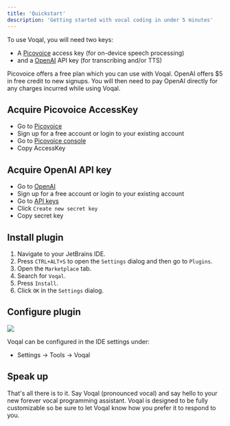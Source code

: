 ```yaml
---
title: 'Quickstart'
description: 'Getting started with vocal coding in under 5 minutes'
---
```


To use Voqal, you will need two keys:
 -  A [Picovoice](https://picovoice.ai) access key  (for on-device speech processing)
 - and a [OpenAI](https://openai.com) API key (for transcribing and/or TTS)

Picovoice offers a free plan which you can use with Voqal.
OpenAI offers $5 in free credit to new signups.
You will then need to pay OpenAI directly for any charges incurred while using Voqal.

## Acquire Picovoice AccessKey

- Go to [Picovoice](https://picovoice.ai)
- Sign up for a free account or login to your existing account
- Go to [Picovoice console](https://console.picovoice.ai)
- Copy AccessKey

## Acquire OpenAI API key

- Go to [OpenAI](https://openai.com)
- Sign up for a free account or login to your existing account
- Go to [API keys](https://platform.openai.com/api-keys)
- Click `Create new secret key`
- Copy secret key

## Install plugin

1. Navigate to your JetBrains IDE.
1. Press `CTRL+ALT+S` to open the `Settings` dialog and then go to `Plugins`.
1. Open the `Marketplace` tab.
1. Search for `Voqal`.
1. Press `Install`.
1. Click `OK` in the `Settings` dialog.

## Configure plugin

<img src="/images/configuration.png"/>

Voqal can be configured in the IDE settings under:
 - Settings -> Tools -> Voqal

## Speak up

That's all there is to it. Say Voqal (pronounced vocal) and say hello to your new forever vocal programming assistant.
Voqal is designed to be fully customizable so be sure to let Voqal know how you prefer it to respond to you.

